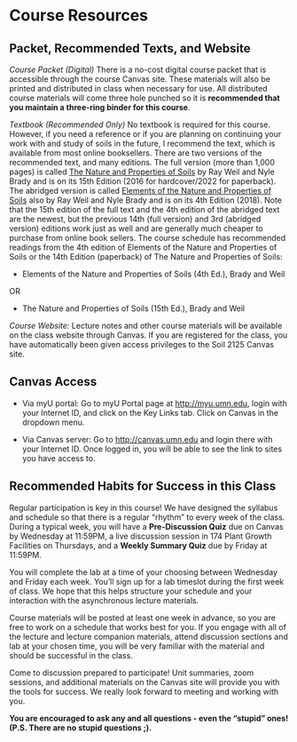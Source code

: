 # Course Resources

## Packet, Recommended Texts, and Website

*Course Packet (Digital)* There is a no-cost digital course packet that is accessible through the course Canvas site. These materials will also be printed and distributed in class when necessary for use. All distributed course materials will come three hole punched so it is **recommended that you maintain a three-ring binder for this course**.

*Textbook (Recommended Only)* No textbook is required for this course. However, if you need a reference or if you are planning on continuing your work with and study of soils in the future, I recommend the text, which is available from most online booksellers. There are two versions of the recommended text, and many editions. The full version (more than 1,000 pages) is called [The Nature and Properties of Soils](https://www.amazon.com/Nature-Properties-Soils-Ray-Weil/dp/9356062714/ref=pd_lpo_1?pd_rd_w=RiBr5&content-id=amzn1.sym.116f529c-aa4d-4763-b2b6-4d614ec7dc00&pf_rd_p=116f529c-aa4d-4763-b2b6-4d614ec7dc00&pf_rd_r=D8TS19HCDQ6X5VVA400V&pd_rd_wg=RC7HE&pd_rd_r=50c60f58-2d69-4008-987b-87e3904f83a1&pd_rd_i=9356062714&psc=1) by Ray Weil and Nyle Brady and is on its 15th Edition (2016 for hardcover/2022 for paperback). The abridged version is called [Elements of the Nature and Properties of Soils](https://www.amazon.com/Elements-Nature-Properties-Soils-4th/dp/0133254593) also by Ray Weil and Nyle Brady and is on its 4th Edition (2018). Note that the 15th edition of the full text and the 4th edition of the abridged text are the newest, but the previous 14th (full version) and 3rd (abridged version) editions work just as well and are generally much cheaper to purchase from online book sellers. The course schedule has recommended readings from the 4th edition of Elements of the Nature and Properties of Soils or the 14th Edition (paperback) of The Nature and Properties of Soils:

-   Elements of the Nature and Properties of Soils (4th Ed.), Brady and Weil

OR

-   The Nature and Properties of Soils (15th Ed.), Brady and Weil

*Course Website:* Lecture notes and other course materials will be available on the class website through Canvas. If you are registered for the class, you have automatically been given access privileges to the Soil 2125 Canvas site.

::: callout-tip
## Canvas Access

-   Via myU portal: Go to myU Portal page at <http://myu.umn.edu>, login with your Internet ID, and click on the Key Links tab. Click on Canvas in the dropdown menu.

-   Via Canvas server: Go to <http://canvas.umn.edu> and login there with your Internet ID. Once logged in, you will be able to see the link to sites you have access to.
:::

## Recommended Habits for Success in this Class

Regular participation is key in this course! We have designed the syllabus and schedule so that there is a regular "rhythm" to every week of the class. During a typical week, you will have a **Pre-Discussion Quiz** due on Canvas by Wednesday at 11:59PM, a live discussion session in 174 Plant Growth Facilities on Thursdays, and a **Weekly Summary Quiz** due by Friday at 11:59PM. 

You will complete the lab at a time of your choosing between Wednesday and Friday each week. You'll sign up for a lab timeslot during the first week of class. We hope that this helps structure your schedule and your interaction with the asynchronous lecture materials. 

Course materials will be posted at least one week in advance, so you are free to work on a schedule that works best for you. If you engage with all of the lecture and lecture companion materials, attend discussion sections and lab at your chosen time, you will be very familiar with the material and should be successful in the class. 

Come to discussion prepared to participate! Unit summaries, zoom sessions, and additional materials on the Canvas site will provide you with the tools for success. We really look forward to meeting and working with you. 

**You are encouraged to ask any and all questions - even the "stupid" ones! (P.S. There are no stupid questions ;).**
